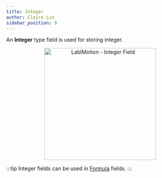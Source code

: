 ```yaml
---
title: Integer
author: Claire Lin
sidebar_position: 9
---
```



An **Integer** type field is used for storing integer.

<p align="center">
  <img src={fieldInteger} alt="LabIMotion - Integer Field" width="300" />
</p>

:::tip
Integer fields can be used in [Formula](formula-field) fields.
:::
